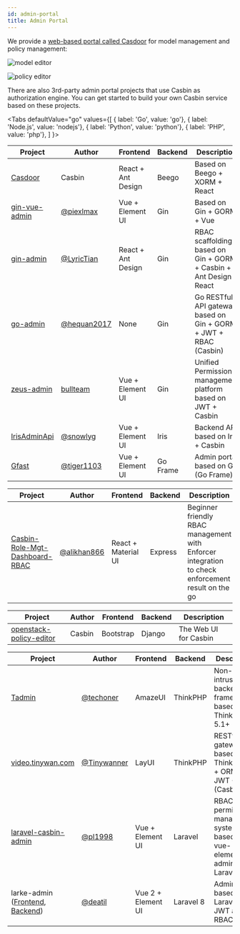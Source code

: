 ```yaml
---
id: admin-portal
title: Admin Portal
---
```



We provide a [web-based portal called Casdoor](https://github.com/casbin/casdoor) for model management and policy management:

![model editor](https://hsluoyz.github.io/casbin/ui_model_editor.png)

![policy editor](https://hsluoyz.github.io/casbin/ui_policy_editor.png)

There are also 3rd-party admin portal projects that use Casbin as authorization engine. You can get started to build your own Casbin service based on these projects.

<Tabs
  defaultValue="go"
  values={[
    { label: 'Go', value: 'go'},
    { label: 'Node.js', value: 'nodejs'},
    { label: 'Python', value: 'python'},
    { label: 'PHP', value: 'php'},
  ]
}>

<TabItem value="go">

Project | Author | Frontend | Backend | Description
----|----|----|----|----
[Casdoor](https://github.com/casbin/casdoor) | Casbin | React + Ant Design | Beego | Based on Beego + XORM + React
[gin-vue-admin](https://github.com/piexlmax/gin-vue-admin) | [@piexlmax](https://github.com/piexlmax) | Vue + Element UI | Gin | Based on Gin + GORM + Vue
[gin-admin](https://github.com/LyricTian/gin-admin) | [@LyricTian](https://github.com/LyricTian) | React + Ant Design | Gin | RBAC scaffolding based on Gin + GORM + Casbin + Ant Design React
[go-admin](https://github.com/hequan2017/go-admin) | [@hequan2017](https://github.com/hequan2017) | None | Gin | Go RESTful API gateway based on Gin + GORM + JWT + RBAC (Casbin)
[zeus-admin](https://github.com/bullteam/zeus-admin) | [bullteam](https://github.com/bullteam) | Vue + Element UI | Gin | Unified Permission management platform based on JWT + Casbin
[IrisAdminApi](https://github.com/snowlyg/IrisAdminApi) | [@snowlyg](https://github.com/snowlyg) | Vue + Element UI | Iris | Backend API based on Iris + Casbin
[Gfast](https://github.com/tiger1103/gfast) | [@tiger1103](https://github.com/tiger1103) | Vue + Element UI | Go Frame | Admin portal based on GF (Go Frame)

</TabItem>

<TabItem value="nodejs">

Project | Author | Frontend | Backend | Description
----|----|----|----|----
[Casbin-Role-Mgt-Dashboard-RBAC](https://github.com/alikhan866/Casbin-Role-Mgt-Dashboard-RBAC) | [@alikhan866](https://github.com/alikhan866) | React + Material UI | Express | Beginner friendly RBAC management with Enforcer integration to check enforcement result on the go

</TabItem>

<TabItem value="python">

Project | Author | Frontend | Backend | Description
----|----|----|----|----
[openstack-policy-editor](https://github.com/casbin/openstack-policy-editor) | Casbin | Bootstrap | Django | The Web UI for Casbin

</TabItem>

<TabItem value="php">

Project | Author | Frontend | Backend | Description
----|----|----|----|----
[Tadmin](https://github.com/techoner/tadmin) | [@techoner](https://github.com/techoner) | AmazeUI | ThinkPHP | Non-intrusive backend framework based on ThinkPHP 5.1+
[video.tinywan.com](https://github.com/Tinywan/video.tinywan.com) | [@Tinywanner](https://github.com/Tinywan) | LayUI | ThinkPHP | RESTful API gateway based on ThinkPHP5 + ORM + JWT + RBAC (Casbin)
[laravel-casbin-admin](https://github.com/pl1998/laravel-casbin-admin) | [@pl1998](https://github.com/pl1998) | Vue + Element UI | Laravel | RBAC permission management system based on vue-element-admin and Laravel
larke-admin ([Frontend](https://github.com/deatil/larke-admin-frontend), [Backend](https://github.com/deatil/larke-admin)) | [@deatil](https://github.com/deatil) | Vue 2 + Element UI | Laravel 8 | Admin portal based on Laravel 8, JWT and RBAC

</TabItem>

</Tabs>
